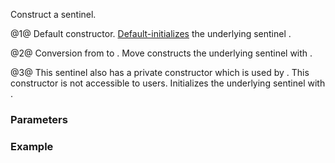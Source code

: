 {{cpp/ranges/adjacent_transform_view/sentinel/title|''sentinel''}}
{{cpp/ranges/adjacent_transform_view/navbar}}

{{dcl begin}}
{{dcl|num=1|since=c++23|1=
/*sentinel*/() = default;
}}
{{dcl|num=2|since=c++23|1=
constexpr /*sentinel*/( /*sentinel*/&lt;!Const&gt; i )
    requires Const &amp;&amp;
        std::convertible_to&lt;/*inner-sentinel*/&lt;false&gt;, /*inner-sentinel*/&lt;Const&gt;&gt;;
}}
{{dcl|num=3|notes={{mark expos}}|1=
private:
constexpr explicit /*sentinel*/( /*inner-sentinel*/&lt;Const&gt; inner );
}}
{{dcl end}}

Construct a sentinel.

@1@ Default constructor. [[cpp/language/default_initialization|Default-initializes]] the underlying sentinel {{rlpi|/#Data members|inner_}}.

@2@ Conversion from {{c|/*sentinel*/&lt;false&gt;}} to {{c|/*sentinel*/&lt;true&gt;}}. Move constructs the underlying sentinel {{rlpi|/#Data members|inner_}} with {{box|{{ltt std|cpp/utility/move}}{{c/core|(i.inner_)}}}}.

@3@ This sentinel also has a private constructor which is used by {{lc|ranges::adjacent_transform_view::end}}. This constructor is not accessible to users. Initializes the underlying sentinel {{rlpi|/#Data members|inner_}} with {{c|inner}}.

===Parameters===
{{par begin}}
{{par|i|an {{c|/*sentinel*/&lt;false&gt;}}}}
{{par|inner|a sentinel of type {{lc|ranges::adjacent_transform_view|adjacent_transform_view::}}{{lti|cpp/ranges/adjacent_transform_view#Member types|inner_sentinel}}}}
{{par end}}

===Example===
{{example
|code=
|output=
}}

{{langlinks|de|es|ja|ru|zh}}